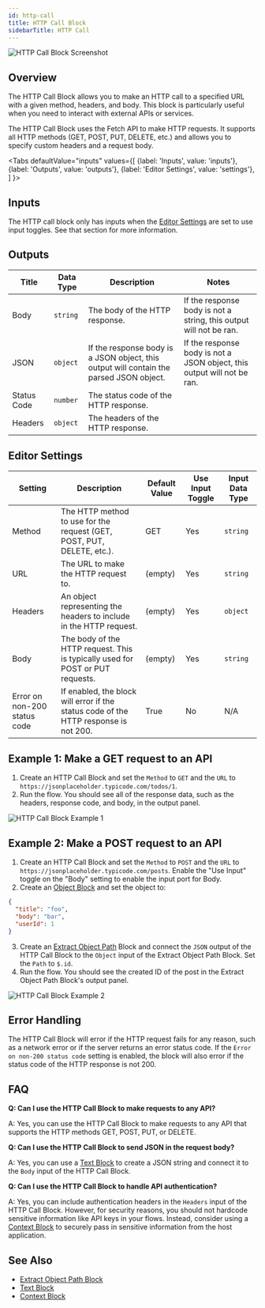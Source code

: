 ```yaml
---
id: http-call
title: HTTP Call Block
sidebarTitle: HTTP Call
---
```



![HTTP Call Block Screenshot](./assets/http-call-block.png)

## Overview

The HTTP Call Block allows you to make an HTTP call to a specified URL with a given method, headers, and body. This block is particularly useful when you need to interact with external APIs or services.

The HTTP Call Block uses the Fetch API to make HTTP requests. It supports all HTTP methods (GET, POST, PUT, DELETE, etc.) and allows you to specify custom headers and a request body.

<Tabs
  defaultValue="inputs"
  values={[
    {label: 'Inputs', value: 'inputs'},
    {label: 'Outputs', value: 'outputs'},
    {label: 'Editor Settings', value: 'settings'},
  ]
}>

<TabItem value="inputs">

## Inputs

The HTTP call block only has inputs when the [Editor Settings](#editor-settings) are set to use input toggles. See that section for more information.

</TabItem>

<TabItem value="outputs">

## Outputs

| Title       | Data Type | Description                                                                             | Notes                                                                   |
| ----------- | --------- | --------------------------------------------------------------------------------------- | ----------------------------------------------------------------------- |
| Body        | `string`  | The body of the HTTP response.                                                          | If the response body is not a string, this output will not be ran.      |
| JSON        | `object`  | If the response body is a JSON object, this output will contain the parsed JSON object. | If the response body is not a JSON object, this output will not be ran. |
| Status Code | `number`  | The status code of the HTTP response.                                                   |                                                                         |
| Headers     | `object`  | The headers of the HTTP response.                                                       |                                                                         |

</TabItem>

<TabItem value="settings">

## Editor Settings

| Setting                      | Description                                                                                                                                                                                         | Default Value | Use Input Toggle | Input Data Type |
| ---------------------------- | --------------------------------------------------------------------------------------------------------------------------------------------------------------------------------------------------- | ------------- | ---------------- | --------------- |
| Method                       | The HTTP method to use for the request (GET, POST, PUT, DELETE, etc.).                                                                                                                              | GET           | Yes              | `string`        |
| URL                          | The URL to make the HTTP request to.                                                                                                                                                                | (empty)       | Yes              | `string`        |
| Headers                      | An object representing the headers to include in the HTTP request.                                                                                                                                  | (empty)       | Yes              | `object`        |
| Body                         | The body of the HTTP request. This is typically used for POST or PUT requests.                                                                                                                        | (empty)       | Yes              | `string`        |
| Error on non-200 status code | If enabled, the block will error if the status code of the HTTP response is not 200.                                                                                                                 | True          | No               | N/A             |

</TabItem>

</Tabs>

## Example 1: Make a GET request to an API

1. Create an HTTP Call Block and set the `Method` to `GET` and the `URL` to `https://jsonplaceholder.typicode.com/todos/1`.
2. Run the flow. You should see all of the response data, such as the headers, response code, and body, in the output panel.

![HTTP Call Block Example 1](./assets/http-call-block-example-01.png)

## Example 2: Make a POST request to an API

1. Create an HTTP Call Block and set the `Method` to `POST` and the `URL` to `https://jsonplaceholder.typicode.com/posts`. Enable the "Use Input" toggle on the "Body" setting to enable the input port for Body.
2. Create an [Object Block](./object.mdx) and set the object to:

```json
{
  "title": "foo",
  "body": "bar",
  "userId": 1
}
```

3. Create an [Extract Object Path](./extract-object-path.mdx) Block and connect the `JSON` output of the HTTP Call Block to the `Object` input of the Extract Object Path Block. Set the `Path` to `$.id`.
4. Run the flow. You should see the created ID of the post in the Extract Object Path Block's output panel.

![HTTP Call Block Example 2](./assets/http-call-block-example-02.png)

## Error Handling

The HTTP Call Block will error if the HTTP request fails for any reason, such as a network error or if the server returns an error status code. If the `Error on non-200 status code` setting is enabled, the block will also error if the status code of the HTTP response is not 200.

## FAQ

**Q: Can I use the HTTP Call Block to make requests to any API?**

A: Yes, you can use the HTTP Call Block to make requests to any API that supports the HTTP methods GET, POST, PUT, or DELETE.

**Q: Can I use the HTTP Call Block to send JSON in the request body?**

A: Yes, you can use a [Text Block](./text.mdx) to create a JSON string and connect it to the `Body` input of the HTTP Call Block.

**Q: Can I use the HTTP Call Block to handle API authentication?**

A: Yes, you can include authentication headers in the `Headers` input of the HTTP Call Block. However, for security reasons, you should not hardcode sensitive information like API keys in your flows. Instead, consider using a [Context Block](./context.mdx) to securely pass in sensitive information from the host application.

## See Also

- [Extract Object Path Block](./extract-object-path.mdx)
- [Text Block](./text.mdx)
- [Context Block](./context.mdx)
